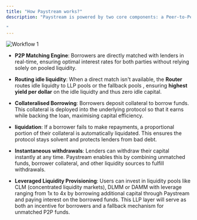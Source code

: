 ```yaml
---
title: "How Paystream works?"
description: "Paystream is powered by two core components: a Peer-to-Peer (P2P) Matching Engine and a set of integrated Underlying Markets.

"
---
```


![Workflow 1](./images/workflow-1.png)


- **P2P Matching Engine**: Borrowers are directly matched with lenders in real-time, ensuring optimal interest rates for both parties without relying solely on pooled liquidity.

- **Routing idle liquidity**: When a direct match isn't available, the **Router** routes idle liquidty to LLP pools or the fallback pools , ensuring **highest yield per dollar** on the idle liquidty and thus zero idle capital.

- **Collateralised Borrowing**: Borrowers deposit collateral to borrow funds. This collateral is deployed into the underlying protocol so that it earns while backing the loan, maximising capital efficiency.

- **liquidation**: If a borrower fails to make repayments, a proportional portion of their collateral is automatically liquidated. This ensures the protocol stays solvent and protects lenders from bad debt.

- **Instantaneous withdrawals**: Lenders can withdraw their capital instantly at any time. Paystream enables this by combining unmatched funds, borrower collateral, and other liquidity sources to fulfill withdrawals.

- **Leveraged Liquidity Provisioning**: Users can invest in liquidity pools like CLM (concentrated liquidity markets), DLMM or DAMM  with leverage ranging from 1x to 4x by borrowing additional capital through Paystream and paying interest on the borrowed funds. This LLP layer will serve as both an incentive for borrowers and a fallback mechanism for unmatched P2P funds.